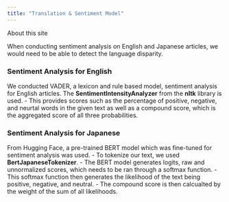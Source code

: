 ```yaml
---
title: "Translation & Sentiment Model"
---
```


About this site


When conducting sentiment analysis on English and Japanese articles, we would need to be able to detect the language disparity. 

### Sentiment Analysis for English 
We conducted VADER, a lexicon and rule based model, sentiment analysis for English articles. The **SentimentIntensityAnalyzer** from the **nltk** library is used. 
- This provides scores such as the percentage of positive, negative, and neurtal words in the given text as well as a compound score, which is the aggregated score of all three probabilities. 

### Sentiment Analysis for Japanese
From Hugging Face, a pre-trained BERT model which was fine-tuned for sentiment analysis was used.
- To tokenize our text, we used **BertJapaneseTokenizer**.
- The BERT model generates logits, raw and unnormalized scores, which needs to be ran through a softmax function. 
- This softmax function then generates the likelihood of the text being positive, negative, and neutral. 
- The compound score is then calcualted by the weight of the sum of all likelihoods.